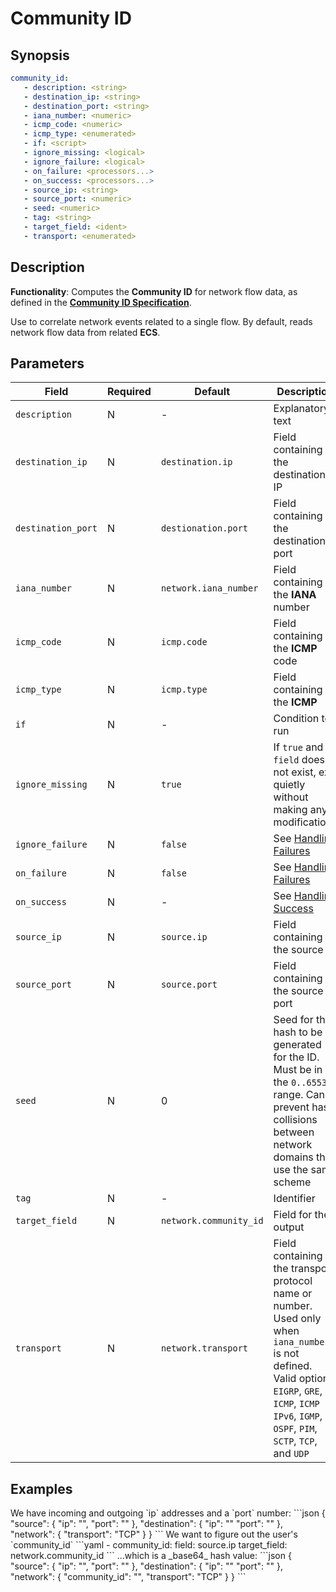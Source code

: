 # Community ID

## Synopsis

```yaml
community_id:
   - description: <string>
   - destination_ip: <string>
   - destination_port: <string>
   - iana_number: <numeric>
   - icmp_code: <numeric>
   - icmp_type: <enumerated>
   - if: <script>
   - ignore_missing: <logical>
   - ignore_failure: <logical>
   - on_failure: <processors...>
   - on_success: <processors...>
   - source_ip: <string>
   - source_port: <numeric>
   - seed: <numeric>
   - tag: <string>
   - target_field: <ident>
   - transport: <enumerated>
```

## Description

**Functionality**: Computes the **Community ID** for network flow data, as defined in the [**Community ID Specification**](https://github.com/corelight/community-id-spec).

Use to correlate network events related to a single flow. By default, reads network flow data from related **ECS**.

## Parameters

|Field|Required|Default|Description|
|---|---|---|---|
|`description`|N|-|Explanatory text|
|`destination_ip`|N|`destination.ip`|Field containing the destination IP|
|`destination_port`|N|`destionation.port`|Field containing the destination port|
|`iana_number`|N|`network.iana_number`|Field containing the **IANA** number|
|`icmp_code`|N|`icmp.code`|Field containing the **ICMP** code|
|`icmp_type`|N|`icmp.type`|Field containing the **ICMP**
|`if`|N|-|Condition to run|
|`ignore_missing`|N|`true`|If `true` and `field` does not exist, exit quietly without making any modifications|
|`ignore_failure`|N|`false`|See [Handling Failures](../handling-failures.mdx)|
|`on_failure`|N|`false`|See [Handling Failures](../handling-failures.mdx)|
|`on_success`|N|-|See [Handling Success](../handling-success.mdx)|
|`source_ip`|N|`source.ip`|Field containing the source IP|
|`source_port`|N|`source.port`|Field containing the source port|
|`seed`|N|0|Seed for the hash to be generated for the ID. Must be in the `0..65535` range. Can prevent hash collisions between network domains that use the same scheme|
|`tag`|N|-|Identifier|
|`target_field`|N|`network.community_id`|Field for the output|
|`transport`|N|`network.transport`|Field containing the transport protocol name or number. Used only when `iana_number` is not defined. Valid options: `EIGRP`, `GRE`, `ICMP`, `ICMP IPv6`, `IGMP`, `OSPF`, `PIM`, `SCTP`, `TCP`, and `UDP`|

## Examples

<ExampleTable>
   <Description>
      We have incoming and outgoing `ip` addresses and a `port` number:
   </Description>
   <SampleCode>
   ```json
   {
      "source": {
         "ip": "<ip-address-1>",
         "port": "<port-number-1>"
      },
      "destination": {
         "ip": "<ip-address-2>"
         "port": "<port-number-2>"
      },
      "network": {
         "transport": "TCP"
      }
   }
   ```
   </SampleCode>

   <Description>
      We want to figure out the user's `community_id`
   </Description>
   <SampleCode>
      ```yaml
      - community_id:
         field: source.ip
         target_field: network.community_id
      ```
   </SampleCode>

   <Description>
      ...which is a _base64_ hash value:
   </Description>
   <SampleCode>
   ```json
   {
      "source": {
         "ip": "<ip-address-1>",
         "port": "<port-number-1>"
      },
      "destination": {
         "ip": "<ip-address-2>"
         "port": "<port-number-2>"
      },
      "network": {
         "community_id": "<base64-hash>",
         "transport": "TCP"
      }
   }
   ```
   </SampleCode>
</ExampleTable>
